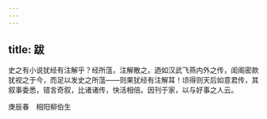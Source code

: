 ```yaml
---
---
---
```

title: 跋
---



史之有小说犹经有注解乎？经所蕰，注解散之。迺如汉武飞燕内外之传，闺阁密款犹视之于今，而足以发史之所蕰——则果犹经有注解耳！顷得则天后如意君传，其叙事委悉，错言奇叙，比诸诸传，快活相倍。因刊于家，以与好事之人云。

庚辰春　相阳柳伯生